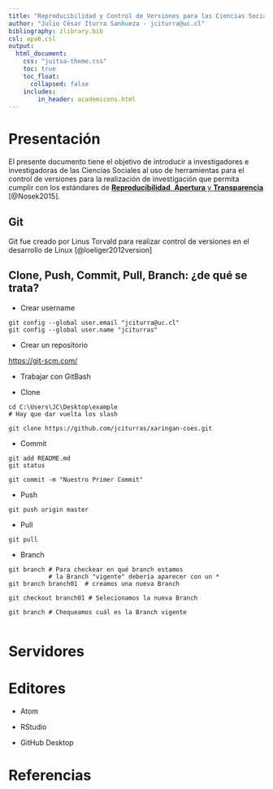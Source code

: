 ```yaml
---
title: "Reproducibilidad y Control de Versiones para las Ciencias Sociales"
author: "Julio César Iturra Sanhueza - jciturra@uc.cl"
bibliography: zlibrary.bib
csl: apa6.csl
output:
  html_document:
    css: "juitsa-theme.css"
    toc: true
    toc_float: 
      collapsed: false
    includes:
        in_header: academicons.html      
---
```


# Presentación

El presente documento tiene el objetivo de introducir a investigadores e investigadoras de las Ciencias Sociales al uso de herramientas para el control de versiones para la realización de investigación que permita cumplir con los estándares de [**Reproducibilidad**, **Apertura** y **Transparencia**](osf.html) [@Nosek2015]. 



## Git

Git fue creado por Linus Torvald para realizar control de versiones en el desarrollo de Linux  [@loeliger2012version]


## Clone, Push, Commit, Pull, Branch: ¿de qué se trata?


* Crear username


```git
git config --global user.email "jciturra@uc.cl"
git config --global user.name "jciturras"
```

* Crear un repositorio

[https://git-scm.com/](Git)


* Trabajar con GitBash

* Clone

```git
cd C:\Users\JC\Desktop\example
# Hay que dar vuelta los slash

git clone https://github.com/jciturras/xaringan-coes.git
```

* Commit

```git
git add README.md
git status 

git commit -m "Nuestro Primer Commit" 
```


* Push

```git
git push origin master
```


* Pull

```git
git pull
```

* Branch

```git
git branch # Para checkear en qué branch estamos
           # la Branch "vigente" debería aparecer con un * 
git branch branch01  # creamos una nueva Branch

git checkout branch01 # Selecionamos la nueva Branch

git branch # Chequeamos cuál es la Branch vigente


```


# Servidores

# Editores 

* Atom

* RStudio

* GitHub Desktop


# Referencias
